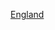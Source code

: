 {{Commons category|2007 establishments in England}}
{{estcatCountry|200|7|英格蘭|England}}

[[Category:2007年在英國設立|England]]